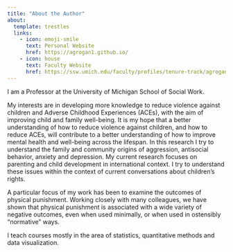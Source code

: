 ```yaml
---
title: "About the Author"
about:
  template: trestles
  links:
    - icon: emoji-smile
      text: Personal Website
      href: https://agrogan1.github.io/
    - icon: house
      text: Faculty Website
      href: https://ssw.umich.edu/faculty/profiles/tenure-track/agrogan
---
```


I am a Professor at the University of Michigan School of Social Work.

My interests are in developing more knowledge to reduce violence against children and Adverse Childhood Experiences (ACEs), with the aim of improving child and family well-being. It is my hope that a better understanding of how to reduce violence against children, and how to reduce ACEs, will contribute to a better understanding of how to improve mental health and well-being across the lifespan. In this research I try to understand the family and community origins of aggression, antisocial behavior, anxiety and depression. My current research focuses on parenting and child development in international context. I try to understand these issues within the context of current conversations about children’s rights.

A particular focus of my work has been to examine the outcomes of physical punishment. Working closely with many colleagues, we have shown that physical punishment is associated with a wide variety of negative outcomes, even when used minimally, or when used in ostensibly “normative” ways.

I teach courses mostly in the area of statistics, quantitative methods and data visualization.